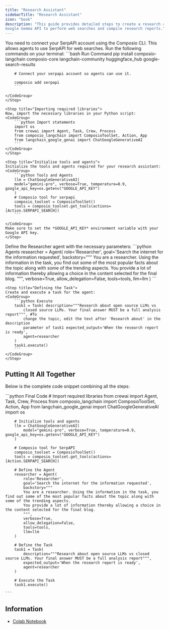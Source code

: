 ```yaml
---
title: "Research Assistant"
sidebarTitle: "Research Assistant"
icon: "book"
description: "This guide provides detailed steps to create a research assistant agent that leverages CrewAI, Composio, and
Google Gemma API to perform web searches and compile research reports."
---
```


<Steps>
    <Step title="Install Required Packages">
    You need to connect your SerpAPI account using the Composio CLI. This allows agents to use SerpAPI for web searches.
    Run the following commands on your terminal:
    <CodeGroup>
        ```bash Run Command
        pip install composio-langchain composio-core langchain-community huggingface_hub google-search-results

        # Connect your serpapi account so agents can use it.

        composio add serpapi
        ```

    </CodeGroup>
    </Step>

    <Step title="Importing required libraries">
    Now, import the necessary libraries in your Python script:
    <CodeGroup>
        ```python Import statements
        import os
        from crewai import Agent, Task, Crew, Process
        from composio_langchain import ComposioToolSet, Action, App
        from langchain_google_genai import ChatGoogleGenerativeAI
        ```
    </CodeGroup>
    </Step>

    <Step title="Initialise tools and agents">
    Initialize the tools and agents required for your research assistant:
    <CodeGroup>
        ```python Tools and Agents
        llm = ChatGoogleGenerativeAI(
        model="gemini-pro", verbose=True, temperature=0.9, google_api_key=os.getenv("GOOGLE_API_KEY")
        )
        # Composio tool for serpapi
        composio_toolset = ComposioToolSet()
        tools = composio_toolset.get_tools(actions=[Action.SERPAPI_SEARCH])
        ```

    </CodeGroup>
    Make sure to set the *GOOGLE_API_KEY* environment variable with your Google API key.
    </Step>

   <Step title="Defining the Agent">
   Define the Researcher agent with the necessary parameters:
   <CodeGroup>
       ```python Agents
        researcher = Agent(
            role='Researcher',
            goal='Search the internet for the information requested',
            backstory="""
            You are a researcher. Using the information in the task, you find out some of the most popular facts about the topic along with some of the trending aspects.
            You provide a lot of information thereby allowing a choice in the content selected for the final blog.
            """,
            verbose=True,
            allow_delegation=False,
            tools=tools,
            llm=llm
        )
       ```

   </CodeGroup>
   </Step>

    <Step title="Defining the Task">
    Create and execute a task for the agent:
    <CodeGroup>
        ```python Execute
        task1 = Task( description="""Research about open source LLMs vs
            closed source LLMs. Your final answer MUST be a full analysis report""", #To
            change the topic, edit the text after 'Research about' in the description
            parameter of task1 expected_output='When the research report is ready',
            agent=researcher
        )
        task1.execute()
        ```
    </CodeGroup>
    </Step>

</Steps>

## Putting It All Together

Below is the complete code snippet combining all the steps:

<CodeGroup>
    ```python Final Code
        # Import required libraries
        from crewai import Agent, Task, Crew, Process
        from composio_langchain import ComposioToolSet, Action, App
        from langchain_google_genai import ChatGoogleGenerativeAI
        import os

        # Initialize tools and agents
        llm = ChatGoogleGenerativeAI(
            model="gemini-pro", verbose=True, temperature=0.9, google_api_key=os.getenv("GOOGLE_API_KEY")
        )

        # Composio tool for SerpAPI
        composio_toolset = ComposioToolSet()
        tools = composio_toolset.get_tools(actions=[Action.SERPAPI_SEARCH])

        # Define the Agent
        researcher = Agent(
            role='Researcher',
            goal='Search the internet for the information requested',
            backstory="""
            You are a researcher. Using the information in the task, you find out some of the most popular facts about the topic along with some of the trending aspects.
            You provide a lot of information thereby allowing a choice in the content selected for the final blog.
            """,
            verbose=True,
            allow_delegation=False,
            tools=tools,
            llm=llm
        )

        # Define the Task
        task1 = Task(
            description="""Research about open source LLMs vs closed source LLMs. Your final answer MUST be a full analysis report""",
            expected_output='When the research report is ready',
            agent=researcher
        )

        # Execute the Task
        task1.execute()

    ```

</CodeGroup>

## Information

- [Colab Notebook](https://colab.research.google.com/drive/17G36slXUAIBbRon0UbsGHEgZcVs1NAcI?usp=sharing)
